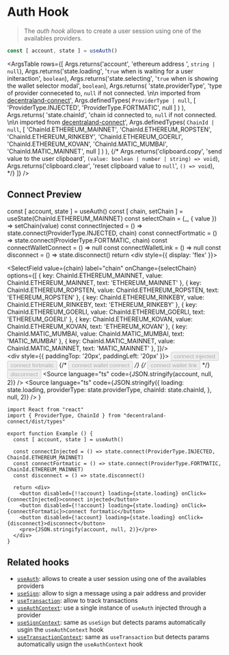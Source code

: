 
<Meta title="Hooks/useAuth" />

# Auth Hook

> The *auth hook* allows to create a user session using one of the availables providers.

```ts
const [ account, state ] = useAuth()
```

<ArgsTable rows={[
  Args.returns('account', 'ethereum address ', `string | null`),
  Args.returns('state.loading', '`true` when is waiting for a user initeraction', `boolean`),
  Args.returns('state.selecting', '`true` when is showing the wallet selector modal', `boolean`),
  Args.returns(
    'state.providerType',
    'type of provider conneceted to, `null` if not connected. \n\n imported from [decentraland-connect](https://www.npmjs.com/package/decentraland-connect)',
    Args.definedTypes(
      `ProviderType | null`,
      [
        'ProviderType.INJECTED',
        'ProviderType.FORTMATIC',
        null
      ]
    )
  ),
  Args.returns(
    'state.chainId',
    'chain id connected to, `null` if not connected. \n\n imported from [decentraland-connect](https://www.npmjs.com/package/decentraland-connect)',
    Args.definedTypes(
      `ChainId | null`,
      [
        'ChainId.ETHEREUM_MAINNET',
        'ChainId.ETHEREUM_ROPSTEN',
        'ChainId.ETHEREUM_RINKEBY',
        'ChainId.ETHEREUM_GOERLI',
        'ChainId.ETHEREUM_KOVAN',
        'ChainId.MATIC_MUMBAI',
        'ChainId.MATIC_MAINNET',
        null
      ]
    )
  ),
  {/* Args.returns('clipboard.copy', 'send value to the user clipboard', `(value: boolean | number | string) => void`),
  Args.returns('clipboard.clear', 'reset clipboard value to `null`', `() => void`), */}
]} />

## Connect Preview

  const [ account, state ] = useAuth()
  const [ chain, setChain ] = useState(ChainId.ETHEREUM_MAINNET)
  const selectChain = (_, { value }) => setChain(value)
  const connectInjected = () => state.connect(ProviderType.INJECTED, chain)
  const connectFortmatic = () => state.connect(ProviderType.FORTMATIC, chain)
  const connectWalletConnect = () => null
  const connectWalletLink = () => null
  const disconnect = () => state.disconnect()
  return <Container>
    <div style={{ display: 'flex' }}>
      <div>
        <SelectField value={chain} label="chain" onChange={selectChain} options={[
          { key: ChainId.ETHEREUM_MAINNET, value: ChainId.ETHEREUM_MAINNET, text: 'ETHEREUM_MAINNET' },
          { key: ChainId.ETHEREUM_ROPSTEN, value: ChainId.ETHEREUM_ROPSTEN, text: 'ETHEREUM_ROPSTEN' },
          { key: ChainId.ETHEREUM_RINKEBY, value: ChainId.ETHEREUM_RINKEBY, text: 'ETHEREUM_RINKEBY' },
          { key: ChainId.ETHEREUM_GOERLI, value: ChainId.ETHEREUM_GOERLI, text: 'ETHEREUM_GOERLI' },
          { key: ChainId.ETHEREUM_KOVAN, value: ChainId.ETHEREUM_KOVAN, text: 'ETHEREUM_KOVAN' },
          { key: ChainId.MATIC_MUMBAI, value: ChainId.MATIC_MUMBAI, text: 'MATIC_MUMBAI' },
          { key: ChainId.MATIC_MAINNET, value: ChainId.MATIC_MAINNET, text: 'MATIC_MAINNET' },
        ]}/>
      </div>
      <div style={{ paddingTop: '20px', paddingLeft: '20px' }}>
        <Button primary size="small" disabled={!!account} loading={state.loading} onClick={connectInjected}>connect injected</Button>
        <Button primary size="small" disabled={!!account} loading={state.loading} onClick={connectFortmatic}>connect fortmatic</Button>
        {/* <Button primary size="small" disabled={true} loading={state.loading} onClick={connectWalletConnect}>connect wallet connect</Button> */}
        {/* <Button primary size="small" disabled={true} loading={state.loading} onClick={connectWalletLink}>connect wallet link</Button> */}
        <Button primary size="small" disabled={!account} loading={state.loading} onClick={disconnect}>disconnect</Button>
      </div>
    </div>
    <Source language="ts" code={JSON.stringify(account, null, 2)} />
    <Source language="ts" code={JSON.stringify({
      loading: state.loading,
      providerType: state.providerType,
      chainId: state.chainId,
    }, null, 2)} />
  </Container>
}

<Example />

```tsx dark=true
import React from "react"
import { ProviderType, ChainId } from "decentraland-connect/dist/types"

export function Example () {
  const [ account, state ] = useAuth()

  const connectInjected = () => state.connect(ProviderType.INJECTED, ChainId.ETHEREUM_MAINNET)
  const connectFortmatic = () => state.connect(ProviderType.FORTMATIC, ChainId.ETHEREUM_MAINNET)
  const disconnect = () => state.disconnect()

  return <div>
    <button disabled={!!account} loading={state.loading} onClick={connectInjected}>connect injected</button>
    <button disabled={!!account} loading={state.loading} onClick={connectFortmatic}>connect fortmatic</button>
    <button disabled={!account} loading={state.loading} onClick={disconnect}>disconnect</button>
    <pre>{JSON.stringify(account, null, 2)}</pre>
  </div>
}
```

## Related hooks

- [`useAuth`](/?path=/story/hooks-useauth--page): allows to create a user session using one of the availables providers
- [`useSign`](/?path=/story/hooks-usesign--page): allow to sign a message using a pair address and provider
- [`useTransaction`](/?path=/story/hooks-useatransaction--page): allow to track transactions
- [`useAuthContext`](/?path=/story/context-auth-useauthcontext--page): use a single instance of `useAuth` injected through a provider
- [`useSignContext`](/?path=/story/context-auth-usesigncontext--page): same as `useSign` but detects params automatically usgin the `useAuthContext` hook
- [`useTransactionContext`](/?path=/story/context-auth-usetransactioncontext--page): same as `useTransaction` but detects params automatically usign the `useAuthContext` hook